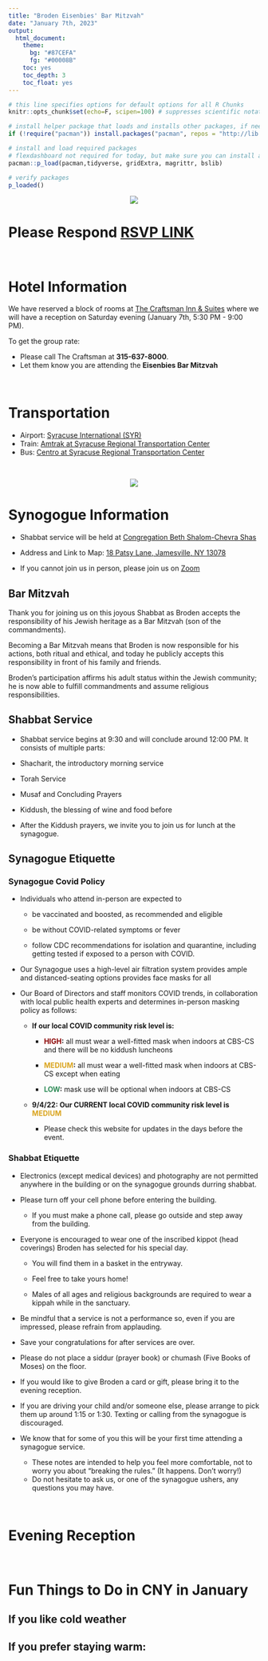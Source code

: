 ```yaml
---
title: "Broden Eisenbies' Bar Mitzvah"
date: "January 7th, 2023"
output: 
  html_document: 
    theme: 
      bg: "#87CEFA"
      fg: "#00008B"
    toc: yes
    toc_depth: 3
    toc_float: yes
---
```


```r

# this line specifies options for default options for all R Chunks
knitr::opts_chunk$set(echo=F, scipen=100) # suppresses scientific notation

# install helper package that loads and installs other packages, if needed
if (!require("pacman")) install.packages("pacman", repos = "http://lib.stat.cmu.edu/R/CRAN/")

# install and load required packages
# flexdashboard not required for today, but make sure you can install and load it
pacman::p_load(pacman,tidyverse, gridExtra, magrittr, bslib)

# verify packages
p_loaded()

```

<center>![](Broden_at_SCM.jpg)</center>

# Please Respond [RSVP LINK](https://docs.google.com/forms/d/e/1FAIpQLSdrT1rBRcmvvE_Kd3zv23CQIa9DT_5Z36WAYoeXo6tiqB3z6g/viewform?usp=pp_url)

<br>

# Hotel Information

We have reserved a block of rooms at [The Craftsman Inn & Suites](https://www.craftsmaninn.com/) where we will have a reception on Saturday evening (January 7th, 5:30 PM - 9:00 PM).

To get the group rate:

-   Please call The Craftsman at **315-637-8000**.
-   Let them know you are attending the **Eisenbies Bar Mitzvah**

<br>

# Transportation

-   Airport: [Syracuse International (SYR)](https://syrairport.org/)
-   Train: [Amtrak at Syracuse Regional Transportation Center](https://www.amtrak.com/stations/syr)
-   Bus: [Centro at Syracuse Regional Transportation Center](https://www.centro.org/service_schedules/william-f-walsh-regional-transportation-center)

<br>

<center>![](CBSCS.jpg)</center>

# Synogogue Information

-   Shabbat service will be held at [Congregation Beth Shalom-Chevra Shas](https://www.cbscs.org/)

-   Address and Link to Map: [18 Patsy Lane, Jamesville, NY 13078](https://www.google.com/maps/place/18+Patsy+Ln,+Jamesville,+NY+13078/@43.0233009,-76.0751064,17z/data=!3m1!4b1!4m5!3m4!1s0x89d98cafe156c27f:0x6d6c4db54556f487!8m2!3d43.0233009!4d-76.0751064)

-   If you cannot join us in person, please join us on [Zoom]()

## Bar Mitzvah

Thank you for joining us on this joyous Shabbat as Broden accepts the responsibility of his Jewish heritage as a Bar Mitzvah (son of the commandments).

Becoming a Bar Mitzvah means that Broden is now responsible for his actions, both ritual and ethical, and today he publicly accepts this responsibility in front of his family and friends.

Broden's participation affirms his adult status within the Jewish community; he is now able to fulfill commandments and assume religious responsibilities.

## Shabbat Service

-   Shabbat service begins at 9:30 and will conclude around 12:00 PM. It consists of multiple parts:

-   Shacharit, the introductory morning service

-   Torah Service

-   Musaf and Concluding Prayers

-   Kiddush, the blessing of wine and food before

-   After the Kiddush prayers, we invite you to join us for lunch at the synagogue.

## Synagogue Etiquette

### Synagogue Covid Policy

-   Individuals who attend in-person are expected to

    -   be vaccinated and boosted, as recommended and eligible

    -   be without COVID-related symptoms or fever

    -   follow CDC recommendations for isolation and quarantine, including getting tested if exposed to a person with COVID.

-   Our Synagogue uses a high-level air filtration system provides ample and distanced-seating options provides face masks for all

-   Our Board of Directors and staff monitors COVID trends, in collaboration with local public health experts and determines in-person masking policy as follows:

    -   **If our local COVID community risk level is:**

        -   [**HIGH**]{style="color:darkred"}**:** all must wear a well-fitted mask when indoors at CBS-CS and there will be no kiddush luncheons

        -   [**MEDIUM**]{style="color:goldenrod"}**:** all must wear a well-fitted mask when indoors at CBS-CS except when eating

        -   [**LOW**]{style="color:seagreen"}**:** mask use will be optional when indoors at CBS-CS

    -   **9/4/22: Our CURRENT local COVID community risk level is [MEDIUM]{style="color:goldenrod"}**

        -   Please check this website for updates in the days before the event.

### Shabbat Etiquette

-   Electronics (except medical devices) and photography are not permitted anywhere in the building or on the synagogue grounds durring shabbat.

-   Please turn off your cell phone before entering the building.

    -   If you must make a phone call, please go outside and step away from the building.

-   Everyone is encouraged to wear one of the inscribed kippot (head coverings) Broden has selected for his special day.

    -   You will find them in a basket in the entryway.

    -   Feel free to take yours home!

    -   Males of all ages and religious backgrounds are required to wear a kippah while in the sanctuary.

-   Be mindful that a service is not a performance so, even if you are impressed, please refrain from applauding.

-   Save your congratulations for after services are over.

-   Please do not place a siddur (prayer book) or chumash (Five Books of Moses) on the floor.

-   If you would like to give Broden a card or gift, please bring it to the evening reception.

-   If you are driving your child and/or someone else, please arrange to pick them up around 1:15 or 1:30. Texting or calling from the synagogue is discouraged.

-   We know that for some of you this will be your first time attending a synagogue service.

    -   These notes are intended to help you feel more comfortable, not to worry you about "breaking the rules." (It happens. Don't worry!)\
    -   Do not hesitate to ask us, or one of the synagogue ushers, any questions you may have.

<br>

# Evening Reception

<br>

# Fun Things to Do in CNY in January

## If you like cold weather

## If you prefer staying warm:
